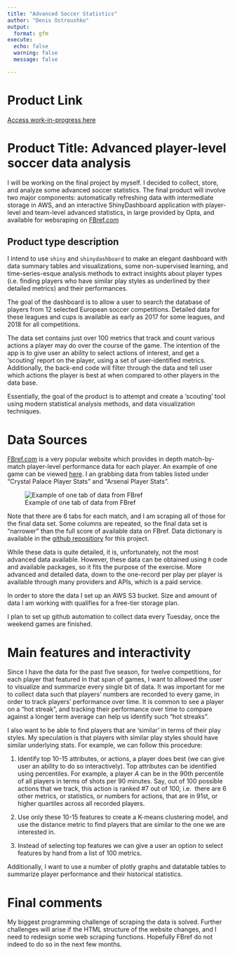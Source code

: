 ```yaml
---
title: "Advanced Soccer Statistics"
author: "Denis Ostroushko"
output:
  format: gfm
execute:
  echo: false
  warning: false
  message: false

---
```


<!-- gfm --> 

# Product Link

[Access work-in-progress here](https://kexite.shinyapps.io/soccer_dashboard/)


# Product Title: Advanced player-level soccer data analysis

I will be working on the final project by myself. I decided to collect, store, and analyze some advanced soccer statistics. 
The final product will involve two major components: automatically refreshing data with intermediate storage in AWS, and 
an interactive ShinyDashboard application with player-level and team-level advanced statistics, in large provided by Opta, 
and available for websraping on [FBref.com](https://fbref.com/en/)


## Product type description 

I intend to use `shiny` and `shinydashboard` to make an elegant dashboard with data summary tables and visualizations, some
non-supervised learning, and time-series-esque analysis methods to extract insights about player types (i.e. finding players who have similar play styles as underlined by their detailed metrics) and their performances. 

The goal of the dashboard is to allow a user to search the database of players from 12 selected European soccer competitions. 
Detailed data for these leagues and cups is available as early as 2017 for some leagues, and 2018 for all competitions. 

The data set contains just over 100 metrics that track and count various actions a player may do over the course of the game. 
The intention of the app is to give user an ability to select actions of interest, and get a 'scouting' report on the player,
using a set of user-identified metrics. Additionally, the back-end code will filter through the data and tell user which 
actions the player is best at when compared to other players in the data base. 

Essentially, the goal of the product is to attempt and create a 'scouting' tool using modern statistical analysis methods, and 
data visualization techniques. 

# Data Sources 

[FBref.com](https://fbref.com/en/) is a very popular website which provides in depth match-by-match player-level performance 
data for each player. An example of one game can be viewed [here](https://fbref.com/en/matches/e62f6e78/Crystal-Palace-Arsenal-August-5-2022-Premier-League).
I an grabbing data from tables listed under "Crystal Palace Player Stats" and "Arsenal Player Stats". 

![Example of one tab of data from FBref](/Users/denisostroushko/Desktop/R/GitRepos/soccer_dashboard/Data sample.png)



Note that there are 6 tabs for each match, and I am scraping all of those for the final data set. Some columns are repeated, 
so the final data set is "narrower" than the full score of available data on FBref. Data dictionary is available in the 
[github repositiory](https://github.com/denisostroushko1/soccer_dashboard/blob/main/FBref%20Advanced%20Soccer%20Data%20Disctionary.csv) for this project.  

While these data is quite detailed, it is, unfortunately, not the most advanced data available. However, these data can be 
obtained using `R` code and available packages, so it fits the purpose of the exercise. More advanced and detailed data, down
to the one-record per play per player is available through many providers and APIs, which is a paid service. 

In order to store the data I set up an AWS S3 bucket. Size and amount of data I am working with qualifies for a free-tier 
storage plan. 

I plan to set up github automation to collect data every Tuesday, once the weekend games are finished. 

# Main features and interactivity

Since I have the data for the past five season, for twelve competitions, for each player that featured in that span of games, 
I want to allowed the user to visualize and summarize every single bit of data. It was important for me to collect data 
such that players' numbers are recorded to every game, in order to track players' performance over time. It is common to 
see a player on a "hot streak", and tracking their performance over time to compare against a longer term average can 
help us identify such "hot streaks". 

I also want to be able to find players that are 'similar' in terms of their play styles. My speculation is that 
players with similar play styles should have similar underlying stats. For example, we can follow this procedure: 

1. Identify top 10-15 attributes, or actions, a player does best (we can give user an ability to do so interactively). 
  Top attributes can be identified using percentiles. For example, a player $A$ can be in the 90th percentile of all players 
  in terms of shots per 90 minutes. Say, out of 100 possible actions that we track, this action is ranked #7 out of 100, i.e. 
  there are 6 other metrics, or statistics, or numbers for actions, that are in 91st, or higher quartiles across all recorded
  players. 
  
2. Use only these 10-15 features to create a K-means clustering model, and use the distance metric to find players that are 
  similar to the one we are interested in. 
  
3. Instead of selecting top features we can give a user an option to select features by hand from a list of 100 metrics. 

Additionally, I want to use a number of plotly graphs and datatable tables to summarize player performance and their historical 
statistics. 

# Final comments 

My biggest programming challenge of scraping the data is solved. Further challenges will arise if the HTML structure of the 
website changes, and I need to redesign some web scraping functions. Hopefully FBref do not indeed to do so in the next few 
months. 

  

